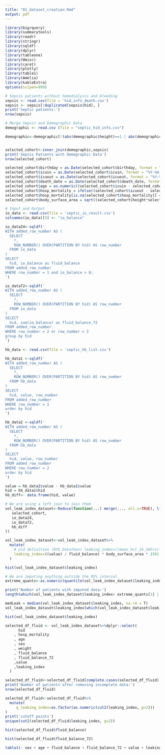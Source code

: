 ```yaml
---
title: "01_dataset_creation.Rmd"
output: pdf
---
```


```r
library(bigrquery)
library(summarytools)
library(readr)
library(stringr)
library(sqldf)
library(dplyr)
library(tableone)
library(Hmisc)
library(caret)
library(plotly)
library(table1)
library(Amelia)
library(kableExtra)
options(scipen=999)
```


```r
# Sepsis patients without hemodialysis and bleeding
sepsis <- read.csv(file = 'hid_info_death.csv')
sepsis <- sepsis[!duplicated(sepsis$hid), ]
print('Septic patients:')
nrow(sepsis)

# Merge Sepsis and Demographic Data
demographic <- read.csv (file = "septic_hid_info.csv")

demographic<-demographic[!(abs(demographic$height)==1 | abs(demographic$weight) == 1), ]


selected_cohort<-inner_join(demographic,sepsis)
print('Sepsis Patients with Demographic Data')
nrow(selected_cohort)

selected_cohort$birthday = as.Date(selected_cohort$birthday, format = "%Y-%m-%d")
selected_cohort$icuin = as.Date(selected_cohort$icuin, format = "%Y-%m-%d")
selected_cohort$icuout = as.Date(selected_cohort$icuout, format = "%Y-%m-%d")
selected_cohort$death_date = as.Date(selected_cohort$death_date, format = "%Y-%m-%d")
selected_cohort$age = as.numeric((selected_cohort$icuin - selected_cohort$birthday) / 365)
selected_cohort$hosp_mortality = ifelse((selected_cohort$icuout - selected_cohort$icuin) >= (selected_cohort$death_date - selected_cohort$icuin), 1, 0)
selected_cohort$hosp_mortality[is.na(selected_cohort$hosp_mortality)] = 0
selected_cohort$body_surface_area = sqrt((selected_cohort$height*selected_cohort$weight) / 3600)
```

```r
# Input and Output
io_data <- read.csv(file = 'septic_io_result.csv')
colnames(io_data)[5] <- "io_balance"

io_data24<-sqldf('
WITH added_row_number AS (
  SELECT
    *,
    ROW_NUMBER() OVER(PARTITION BY hid) AS row_number
  FROM io_data
)
SELECT
  hid, io_balance as fluid_balance
FROM added_row_number
WHERE row_number = 1 and io_balance > 0;
')

io_data72<-sqldf('
WITH added_row_number AS (
  SELECT
    *,
    ROW_NUMBER() OVER(PARTITION BY hid) AS row_number
  FROM io_data
)
SELECT
  hid, sum(io_balance) as fluid_balance_72
FROM added_row_number
WHERE row_number = 2 or row_number = 3
group by hid
')

hb_data <- read.csv(file = 'septic_hb_list.csv')

hb_data1 <-sqldf('
WITH added_row_number AS (
  SELECT
    *,
    ROW_NUMBER() OVER(PARTITION BY hid) AS row_number
  FROM hb_data
)
SELECT
  hid, value, row_number
FROM added_row_number
WHERE row_number = 1
order by hid
')

hb_data2 <-sqldf('
WITH added_row_number AS (
  SELECT
    *,
    ROW_NUMBER() OVER(PARTITION BY hid) AS row_number
  FROM hb_data
)
SELECT
  hid, value, row_number
FROM added_row_number
WHERE row_number = 2
order by hid
')

value = hb_data2$value - hb_data1$value
hid = hb_data1$hid
hb_diff<- data.frame(hid, value)

# We are using a left join to join them
vol_leak_index_dataset<-Reduce(function(...) merge(..., all.x=TRUE), list(
   selected_cohort,
   io_data24,
   io_data72,
   hb_diff
))
```

```r
vol_leak_index_dataset<-vol_leak_index_dataset%>%
  mutate(
    # old definition (NYU Datathon) leaking_index=((mean_hct_24_36hrs/first_hct_6hrs)-1)*body_surface_area*1561
    leaking_index=((value) / fluid_balance) * body_surface_area * 1561
  )
```

```r
hist(vol_leak_index_dataset$leaking_index)
```

```r
# We are imputing anything outside the 95% interval
extreme_quants<-as.numeric(quantile(vol_leak_index_dataset$leaking_index, c(.05, .95),na.rm = T))

print('Number of patients with imputed data:')
length(which(vol_leak_index_dataset$leaking_index< extreme_quants[1] | vol_leak_index_dataset$leaking_index> extreme_quants[2]))

medLeak = median(vol_leak_index_dataset$leaking_index, na.rm = T)
vol_leak_index_dataset$leaking_index[which(vol_leak_index_dataset$leaking_index< extreme_quants[1] | vol_leak_index_dataset$leaking_index> extreme_quants[2])] = medLeak
```

```r
hist(vol_leak_index_dataset$leaking_index)
```


```r
selected_df_fluid <- vol_leak_index_dataset%>%dplyr::select(
      hid
    , hosp_mortality
    , age
    , sex
    , weight
    , fluid_balance
    , fluid_balance_72
    ,value
    ,leaking_index
  )

selected_df_fluid<-selected_df_fluid[complete.cases(selected_df_fluid),]
print('Number of patients after removing incomplete data:')
nrow(selected_df_fluid)

selected_df_fluid<-selected_df_fluid%>%
  mutate(
     q_leaking_index=as.factor(as.numeric(cut2(leaking_index, g=2)))
)
print('cutoff points')
unique(cut2(selected_df_fluid$leaking_index, g=2))
```

```r
hist(selected_df_fluid$fluid_balance)
```
```r
hist(selected_df_fluid$fluid_balance_72)
```
```r
table1(~ sex + age + fluid_balance + fluid_balance_72 + value + leaking_index | hosp_mortality, data=selected_df_fluid)
```


